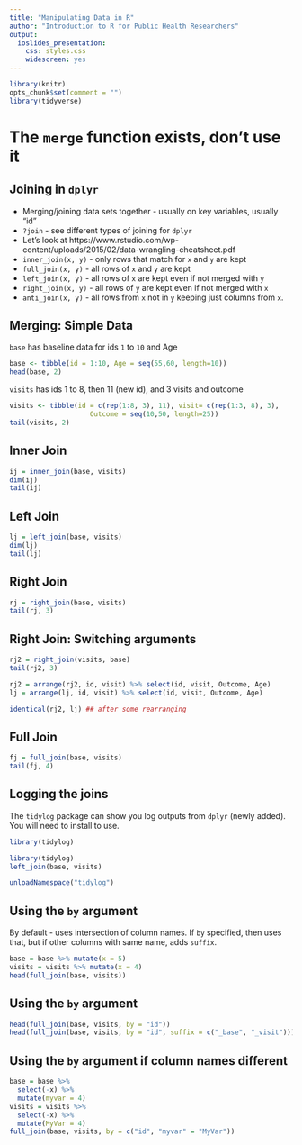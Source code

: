 ```yaml
---
title: "Manipulating Data in R"
author: "Introduction to R for Public Health Researchers"
output:
  ioslides_presentation:
    css: styles.css
    widescreen: yes
---
```



```r
library(knitr)
opts_chunk$set(comment = "")
library(tidyverse)
```

# The `merge` function exists, don't use it

## Joining in `dplyr`

* Merging/joining data sets together - usually on key variables, usually "id"
* `?join` - see different types of joining for `dplyr`
* Let's look at https://www.rstudio.com/wp-content/uploads/2015/02/data-wrangling-cheatsheet.pdf
* `inner_join(x, y)` - only rows that match for `x` and `y` are kept
* `full_join(x, y)` - all rows of `x` and `y` are kept 
* `left_join(x, y)` - all rows of `x` are kept even if not merged with `y`
* `right_join(x, y)` - all rows of `y` are kept even if not merged with `x`
* `anti_join(x, y)` - all rows from `x` not in `y` keeping just columns from `x`.


## Merging: Simple Data

`base` has baseline data for ids `1` to `10` and Age

```r
base <- tibble(id = 1:10, Age = seq(55,60, length=10))
head(base, 2)
```
`visits` has ids 1 to 8, then 11 (new id), and 3 visits and outcome

```r
visits <- tibble(id = c(rep(1:8, 3), 11), visit= c(rep(1:3, 8), 3),
                    Outcome = seq(10,50, length=25))
tail(visits, 2)
```


## Inner Join

```r
ij = inner_join(base, visits)
dim(ij)
tail(ij)
```


## Left Join

```r
lj = left_join(base, visits)
dim(lj)
tail(lj)
```

## Right Join

```r
rj = right_join(base, visits)
tail(rj, 3)
```

## Right Join: Switching arguments

```r
rj2 = right_join(visits, base)
tail(rj2, 3)
```
```r
rj2 = arrange(rj2, id, visit) %>% select(id, visit, Outcome, Age)
lj = arrange(lj, id, visit) %>% select(id, visit, Outcome, Age)
```
```r
identical(rj2, lj) ## after some rearranging
```

## Full Join

```r
fj = full_join(base, visits)
tail(fj, 4)
```

## Logging the joins

The `tidylog` package can show you log outputs from `dplyr` (newly added).  You will need to install to use.

```r
library(tidylog)
```

```r
library(tidylog)
left_join(base, visits)
```

```r
unloadNamespace("tidylog")
```
## Using the `by` argument

By default - uses intersection of column names.  If `by` specified, then uses that, but if other columns with same name, adds `suffix`.

```r
base = base %>% mutate(x = 5)
visits = visits %>% mutate(x = 4)
head(full_join(base, visits))
```

## Using the `by` argument

```r
head(full_join(base, visits, by = "id"))
head(full_join(base, visits, by = "id", suffix = c("_base", "_visit")))
```

## Using the `by` argument if column names different

```r
base = base %>% 
  select(-x) %>% 
  mutate(myvar = 4)
visits = visits %>% 
  select(-x) %>% 
  mutate(MyVar = 4)
full_join(base, visits, by = c("id", "myvar" = "MyVar"))
```
